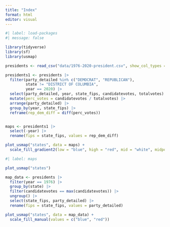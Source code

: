 ```yaml
---
title: "Index"
format: html
editor: visual
---
```


```r
#| label: load-packages
#| message: false

library(tidyverse)
library(sf)
library(usmap)

presidents <- read_csv("data/1976-2020-president.csv", show_col_types = FALSE)

presidents1 <- presidents |>
  filter(party_detailed %in% c("DEMOCRAT", "REPUBLICAN"),
         state != "DISTRICT OF COLUMBIA", 
         year == 2020) |>
  select(party_detailed, year, state_fips, candidatevotes, totalvotes) |>
  mutate(perc_votes = candidatevotes / totalvotes) |>
  arrange(party_detailed) |>
  group_by(year, state_fips) |>
  reframe(rep_dem_diff = diff(perc_votes))


maps <- presidents1 |>
  select(-year) |>
  rename(fips = state_fips, values = rep_dem_diff) 

plot_usmap("states", data = maps) +
  scale_fill_gradient2(low = "blue", high = "red", mid = "white", midpoint = 0)

```

```r
#| label: maps

plot_usmap("states")

map_data <- presidents |>
  filter(year == 1976) |>
  group_by(state) |>
  filter(candidatevotes == max(candidatevotes)) |>
  ungroup() |>
  select(state_fips, party_detailed) |>
  rename(fips = state_fips, values = party_detailed)

plot_usmap("states", data = map_data) +
  scale_fill_manual(values = c("blue", "red")) 

```
